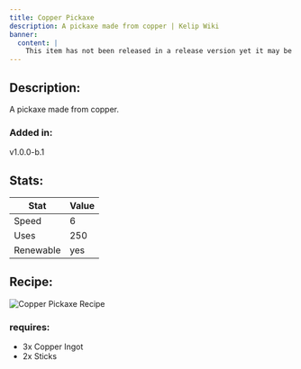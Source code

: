 ```yaml
---
title: Copper Pickaxe
description: A pickaxe made from copper | Kelip Wiki
banner:
  content: |
    This item has not been released in a release version yet it may be removed before the next release.
---
```


## Description:
A pickaxe made from copper.

### Added in: 
v1.0.0-b.1

## Stats:

| Stat | Value |
| --- | --- |
| Speed | 6 |
| Uses | 250 |
| Renewable | yes |

## Recipe:
![Copper Pickaxe Recipe](/assets/items/copper_pickaxe_recipe.png)

### requires:
- 3x Copper Ingot
- 2x Sticks